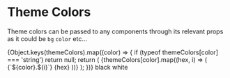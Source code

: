 
<Meta title="Theme/Colors" />

# Theme Colors

Theme colors can be passed to any components through its relevant props as it could be `bg` `color` etc...

<Canvas>
  <Story name="colors">
    {Object.keys(themeColors).map((color) => {
      if (typeof themeColors[color] === 'string') return null;
      return (
        <Box key={color} flexWrap="wrap">
          {themeColors[color].map((hex, i) => (
            <Box key={hex} flexDirection="column">
              <Box bg={hex} size={80} />
              <Text variant="p.xs" fontWeight="bold">{`${color}.${i}`}</Text>
              <Text variant="p.xs">{hex}</Text>
            </Box>
          ))}
        </Box>
      );
    })}
  </Story>
  <Story name="not-colors">
    <Box>
      <Box flexDirection="column">
        <Box bg="black" size={80} />
        <Text variant="p.xs">black</Text>
      </Box>
      <Box flexDirection="column">
        <Box bg="white" size={80} />
        <Text variant="p.xs">white</Text>
      </Box>
    </Box>
  </Story>
</Canvas>

<ArgsTable of={Box} />
